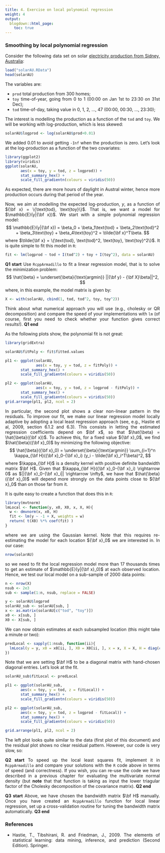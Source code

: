 ```yaml
---
title: 4. Exercise on local polynomial regression
weight: 4
output:
  blogdown::html_page:
    toc: true
---
```


<style>
body {
text-align: justify}
</style>

### Smoothing by local polynomial regression

Consider the following data set on solar [electricity production from Sidney, Australia](https://www.ausgrid.com.au/Industry/Our-Research/Data-to-share/Solar-home-electricity-data):
```r
load("solarAU.RData")
head(solarAU)
```
The variables are:

  - `prod` total production from 300 homes;
  - `toy` time-of-year, going from 0 to 1 (00:00 on Jan 1st to 23:30 on 31st Dec);
  - `tod` time-of-day, taking value in 0, 1, 2, ..., 47 (00:00, 00:30, ..., 23:30);
  
The interest is modelling the production as a function of the `tod` and `toy`. We will be working with log-production, which is less skewed:
```r
solarAU$logprod <- log(solarAU$prod+0.01)
```
We added $0.01$ to avoid getting `-Inf` when the production is zero. Let's look at the log-production as a function of the two covariates:
```r
library(ggplot2)
library(viridis)
ggplot(solarAU,
       aes(x = toy, y = tod, z = logprod)) +
       stat_summary_hex() +
       scale_fill_gradientn(colours = viridis(50))
```
As expected, there are more hours of daylight in Austral winter, hence more production occurs during that period of the year. 

Now, we aim at modelling the expected log-production, $y$, as a function of ${\bf x} = \{\text{tod}, \text{toy}\}$. That is, we want a model for $\mathbb{E}(y|{\bf x})$. We start with a simple polynomial regression model:
$$
\mathbb{E}(y|{\bf x}) = \beta_0 + \beta_1\text{tod} + \beta_2\text{tod}^2 + \beta_3\text{toy} + \beta_4\text{toy}^2 = \tilde{\bf x}^T\beta.
$$
where $\tilde{\bf x} = \{\text{tod}, \text{tod}^2, \text{toy}, \text{toy}^2\}$. It is quite simple to fit this model in `R`:
```r
fit <- lm(logprod ~ tod + I(tod^2) + toy + I(toy^2), data = solarAU) 
```

**Q1 start** Use `RcppArmadillo` to fit a linear regression model, that is to solve the minimization problem:
$$
\hat{\beta} = \underset{\beta}{\text{argmin}} ||{\bf y} - {\bf X}\beta||^2,
$$
where, in this example, the model matrix is given by:
```r
X <- with(solarAU, cbind(1, tod, tod^2, toy, toy^2))
```
Think about what numerical approach you will use (e.g., cholesky or QR decomposition) and compare the speed of your implementations with `lm` (of course, first you need to check whether your function gives correct results!).
**Q1 end**

As the following plots show, the polynomial fit is not great:
```r
library(gridExtra)

solarAU$fitPoly <- fit$fitted.values

pl1 <- ggplot(solarAU,
              aes(x = toy, y = tod, z = fitPoly)) +
       stat_summary_hex() +
       scale_fill_gradientn(colours = viridis(50))

pl2 <- ggplot(solarAU,
              aes(x = toy, y = tod, z = logprod - fitPoly)) +
       stat_summary_hex() +
       scale_fill_gradientn(colours = viridis(50))
grid.arrange(pl1, pl2, ncol = 2)
```
In particular, the second plot shows a clear non-linear pattern in the residuals. To improve our fit, we make our linear regression model locally adaptive by adopting a local least regression approach (see, e.g., Hastie et al, 2009, section 6.1.2 and 6.3). This consists in letting the estimated regression coefficients depend on $\bf x$, so that $\hat{\beta} = \hat{\beta}({\bf x})$. To achieve this, for a fixed value ${\bf x}_0$, we find $\hat{\beta}({\bf x}_0)$ by minimizing the following objective:
$$
\hat{\beta}({\bf x}_0) = \underset{\beta}{\text{argmin}} 
\sum_{i=1}^n \kappa_{\bf H}({\bf x}_0-{\bf x}_i) (y_i - \tilde{\bf x}_i^T\beta)^2,
$$
where $\kappa_{\bf H}$ is a density kernel with positive definite bandwidth matrix $\bf H$. Given that $\kappa_{\bf H}({\bf x}_0-{\bf x}_i) \rightarrow 0$ as $||{\bf x}_0-{\bf x}_i|| \rightarrow \infty$, we have that $\hat{\beta}({\bf x}_0)$ will depend more strongly on the data points close to ${\bf x}_0$ than on those far from it. 

It is quite easy to create a function that does this in `R`:
```r
library(mvtnorm)
lmLocal <- function(y, x0, X0, x, X, H){
  w <- dmvnorm(x, x0, H)
  fit <- lm(y ~ -1 + X, weights = w)
  return( t(X0) %*% coef(fit) )
}
```
where we are using the Gaussian kernel. Note that this requires re-estimating the model for each location ${\bf x}_0$ we are interested in. In our case:
```r
nrow(solarAU)
```
so we need to fit the local regression model more than $17$ thousands times to get an estimate of $\mathbb{E}(y|{\bf x}_0)$ at each observed location. Hence, we test our local model on a sub-sample of 2000 data points: 
```r
n <- nrow(X)
nsub <- 2e3
sub <- sample(1:n, nsub, replace = FALSE)

y <- solarAU$logprod
solarAU_sub <- solarAU[sub, ]
x <- as.matrix(solarAU[c("tod", "toy")])
x0 <- x[sub, ]
X0 <- X[sub, ]
```
We can now obtain estimates at each subsampled location (this might take a minute or two):
```r
predLocal <- sapply(1:nsub, function(ii){
  lmLocal(y = y, x0 = x0[ii, ], X0 = X0[ii, ], x = x, X = X, H = diag(c(1, 0.1)^2))
})
```
Note that we are setting $\bf H$ to be a diagonal matrix with hand-chosen diagonal entries. Let's look at the fit.
```r
solarAU_sub$fitLocal <- predLocal

pl1 <- ggplot(solarAU_sub,
       aes(x = toy, y = tod, z = fitLocal)) +
       stat_summary_hex() +
       scale_fill_gradientn(colours = viridis(50))

pl2 <- ggplot(solarAU_sub,
       aes(x = toy, y = tod, z = logprod - fitLocal)) +
       stat_summary_hex() +
       scale_fill_gradientn(colours = viridis(50))

grid.arrange(pl1, pl2, ncol = 2)
```
The left plot looks quite similar to the data (first plot of this document) and the residual plot shows no clear residual pattern. However, our code is very slow, so:

**Q2 start** To speed up the local least squares fit, implement it in `RcppArmadillo` and compare your solutions with the `R` code above in terms of speed (and correctness). If you wish, you can re-use the code we have described in a previous chapter for evaluating the multivariate normal density (but **note** that that function is taking as input the lower triagular factor of the Cholesky decomposition of the covariance matrix). **Q2 end**

**Q3 start** Above, we have chosen the bandwidth matrix $\bf H$ manually. Once you have created an `RcppArmadillo` function for local linear regression, set up a cross-validation routine for tuning the bandwidth matrix automatically. **Q3 end**

### References

- Hastie, T., Tibshirani, R. and Friedman, J., 2009. The elements of statistical learning: data mining, inference, and prediction (Second Edition). Springer.








